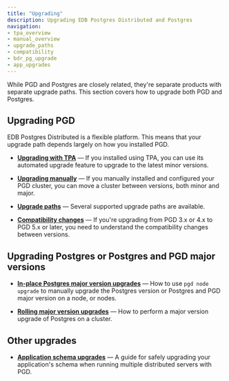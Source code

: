 ```yaml
---
title: "Upgrading"
description: Upgrading EDB Postgres Distributed and Postgres
navigation:
- tpa_overview
- manual_overview
- upgrade_paths
- compatibility
- bdr_pg_upgrade
- app_upgrades
---
```


While PGD and Postgres are closely related, they're separate products with separate upgrade paths. This section covers how to upgrade both PGD and Postgres.

## Upgrading PGD

EDB Postgres Distributed is a flexible platform. This means that your upgrade path depends largely on how you installed PGD.

* **[Upgrading with TPA](tpa_overview)** &mdash; If you installed using TPA, you can use its automated upgrade feature to upgrade to the latest minor versions.

* **[Upgrading manually](manual_overview)** &mdash; If you manually installed and configured your PGD cluster, you can move a cluster between versions, both minor and major.

* **[Upgrade paths](upgrade_paths)** &mdash; Several supported upgrade paths are available.

* **[Compatibility changes](compatibility)** &mdash; If you're upgrading from PGD 3.x or 4.x to PGD 5.x or later, you need to understand the compatibility changes between versions.


## Upgrading Postgres or Postgres and PGD major versions

* **[In-place Postgres major version upgrades](inplace_upgrade)** &mdash; How to use `pgd node upgrade` to manually upgrade the Postgres version or Postgres and PGD major version on a node, or nodes.

* **[Rolling major version upgrades](upgrading_major_rolling)** &mdash; How to perform a major version upgrade of Postgres on a cluster.


## Other upgrades

* **[Application schema upgrades](app_upgrades)** &mdash; A guide for safely upgrading your application's schema when running multiple distributed servers with PGD.
